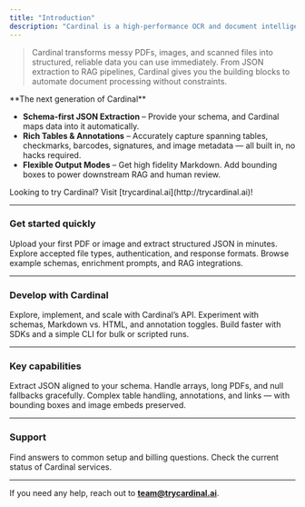 ```yaml
---
title: "Introduction"
description: "Cardinal is a high-performance OCR and document intelligence platform designed for developers."
---
```


> Cardinal transforms messy PDFs, images, and scanned files into structured, reliable data you can use immediately. From JSON extraction to RAG pipelines, Cardinal gives you the building blocks to automate document processing without constraints.  

<Tip>
**The next generation of Cardinal**  

- **Schema-first JSON Extraction** – Provide your schema, and Cardinal maps data into it automatically.
- **Rich Tables & Annotations** – Accurately capture spanning tables, checkmarks, barcodes, signatures, and image metadata — all built in, no hacks required.  
- **Flexible Output Modes** – Get high fidelity Markdown. Add bounding boxes to power downstream RAG and human review.  
</Tip>

<Note>
Looking to try Cardinal? Visit [trycardinal.ai](http://trycardinal.ai)!
</Note>

---

### Get started quickly

<CardGroup cols={3}>
  <Card title="Quickstart" icon="check" href="/quickstart">
    Upload your first PDF or image and extract structured JSON in minutes.
  </Card>

  <Card title="Learn the Basics" icon="file" href="/file-types">
    Explore accepted file types, authentication, and response formats.
  </Card>

  <Card title="Examples & Recipes" icon="books" href="/resources/examples">
    Browse example schemas, enrichment prompts, and RAG integrations.
  </Card>
</CardGroup>

---

### Develop with Cardinal

<CardGroup cols={3}>
  <Card title="API Reference" icon="code" href="/api/overview">
    Explore, implement, and scale with Cardinal’s API.
  </Card>

  <Card title="Playground" icon="laptop" href="/playground">
    Experiment with schemas, Markdown vs. HTML, and annotation toggles.
  </Card>

  <Card title="CLI & SDKs" icon="terminal" href="/sdks">
    Build faster with SDKs and a simple CLI for bulk or scripted runs.
  </Card>
</CardGroup>

---

### Key capabilities

<CardGroup cols={2}>
  <Card title="Structured JSON Extraction" icon="brackets-curly" href="/json">
    Extract JSON aligned to your schema. Handle arrays, long PDFs, and null fallbacks gracefully.
  </Card>

<Card title="High Fidelity Markdown" icon="image" href="/markdown">
  Complex table handling, annotations, and links — with bounding boxes and image embeds preserved.
</Card>
</CardGroup>

---

### Support

<CardGroup cols={2}>
  <Card title="Help Center" icon="circle-question" href="/support">
    Find answers to common setup and billing questions.
  </Card>

  <Card title="Service Status" icon="chart-line" href="/status">
    Check the current status of Cardinal services.
  </Card>
</CardGroup>

---

If you need any help, reach out to **team@trycardinal.ai**.
